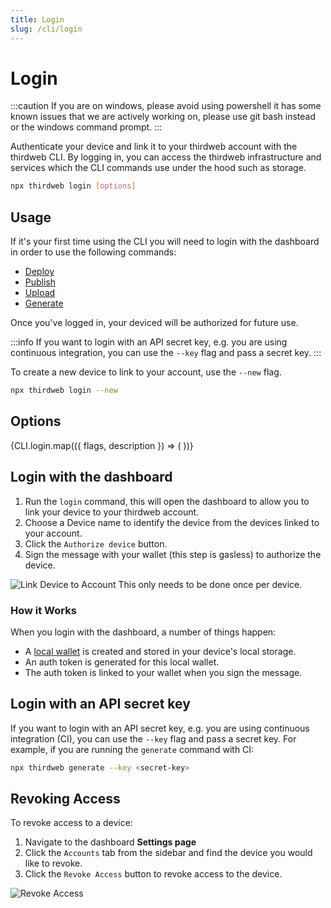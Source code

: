 ```yaml
---
title: Login
slug: /cli/login
---
```



# Login

:::caution
If you are on windows, please avoid using powershell it has some known issues that we are actively working on, please use git bash instead or the windows command prompt.
:::

Authenticate your device and link it to your thirdweb account with the thirdweb CLI.
By logging in, you can access the thirdweb infrastructure and services which the CLI commands use under the hood such as storage.

```bash
npx thirdweb login [options]
```

## Usage

If it's your first time using the CLI you will need to login with the dashboard in order to use the following commands:

- [Deploy](/deploy)
- [Publish](/publish)
- [Upload](/cli/upload)
- [Generate](/cli/generate)

Once you've logged in, your deviced will be authorized for future use.

:::info
If you want to login with an API secret key, e.g. you are using continuous integration, you can use the `--key` flag and pass a secret key.
:::

To create a new device to link to your account, use the `--new` flag.

```bash
npx thirdweb login --new
```

## Options

<div>
  {CLI.login.map(({ flags, description }) => (
    <CLIOptions flags={flags} description={description} />
  ))}
</div>

## Login with the dashboard

1. Run the `login` command, this will open the dashboard to allow you to link your device to your thirdweb account.
2. Choose a Device name to identify the device from the devices linked to your account.
3. Click the `Authorize device` button.
4. Sign the message with your wallet (this step is gasless) to authorize the device.

![Link Device to Account](/assets/dashboard/link-device-cli-auth.png)
This only needs to be done once per device.

### How it Works

When you login with the dashboard, a number of things happen:

- A [local wallet](/wallet/local-wallet) is created and stored in your device's local storage.
- An auth token is generated for this local wallet.
- The auth token is linked to your wallet when you sign the message.

## Login with an API secret key

If you want to login with an API secret key, e.g. you are using continuous integration (CI), you can use the `--key` flag and pass a secret key.
For example, if you are running the `generate` command with CI:

```bash
npx thirdweb generate --key <secret-key>
```

## Revoking Access

To revoke access to a device:

1. Navigate to the dashboard **Settings page**
2. Click the `Accounts` tab from the sidebar and find the device you would like to revoke.
3. Click the `Revoke Access` button to revoke access to the device.

![Revoke Access](/assets/dashboard/revoke-access-cli-auth.png)
